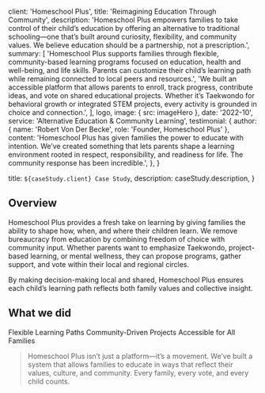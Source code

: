 
  client: 'Homeschool Plus',
  title: 'Reimagining Education Through Community',
  description:
    'Homeschool Plus empowers families to take control of their child’s education by offering an alternative to traditional schooling—one that’s built around curiosity, flexibility, and community values. We believe education should be a partnership, not a prescription.',
  summary: [
    'Homeschool Plus supports families through flexible, community-based learning programs focused on education, health and well-being, and life skills. Parents can customize their child’s learning path while remaining connected to local peers and resources.',
    'We built an accessible platform that allows parents to enroll, track progress, contribute ideas, and vote on shared educational projects. Whether it’s Taekwondo for behavioral growth or integrated STEM projects, every activity is grounded in choice and connection.',
  ],
  logo,
  image: { src: imageHero },
  date: '2022-10',
  service: 'Alternative Education & Community Learning',
  testimonial: {
    author: { name: 'Robert Von Der Becke', role: 'Founder, Homeschool Plus' },
    content:
      'Homeschool Plus has given families the power to educate with intention. We’ve created something that lets parents shape a learning environment rooted in respect, responsibility, and readiness for life. The community response has been incredible.',
  },
}

  title: `${caseStudy.client} Case Study`,
  description: caseStudy.description,
}

## Overview

Homeschool Plus provides a fresh take on learning by giving families the ability to shape how, when, and where their children learn. We remove bureaucracy from education by combining freedom of choice with community input. Whether parents want to emphasize Taekwondo, project-based learning, or mental wellness, they can propose programs, gather support, and vote within their local and regional circles.

By making decision-making local and shared, Homeschool Plus ensures each child’s learning path reflects both family values and collective insight.

## What we did

<TagList>
  <TagListItem>Flexible Learning Paths</TagListItem>
  <TagListItem>Community-Driven Projects</TagListItem>
  <TagListItem>Accessible for All Families</TagListItem>
</TagList>

<Blockquote
  author={{ name: 'Ryann Von Der Becke', role: 'Vice President' }}
  image={{ src: imageEmilySelman }}
>
  Homeschool Plus isn’t just a platform—it’s a movement. We’ve built a system that allows families to educate in ways that reflect their values, culture, and community. Every family, every vote, and every child counts.
</Blockquote>

<StatList>
  <StatListItem value="85%" label="Parent satisfaction rate" />
  <StatListItem value="12+" label="Community-driven learning hubs" />
  <StatListItem value="3x" label="Growth in regional participation" />
  <StatListItem value="0" label="Barriers to entry" />
</StatList>
